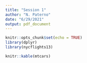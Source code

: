 ```yaml
---
title: "Session 1"
author: "N. Paterno"
date: "6/29/2021"
output: pdf_document
---
```




```r
knitr::opts_chunk$set(echo = TRUE)
library(dplyr)
library(nycflights13)
```

```r
knitr::kable(mtcars)
```

